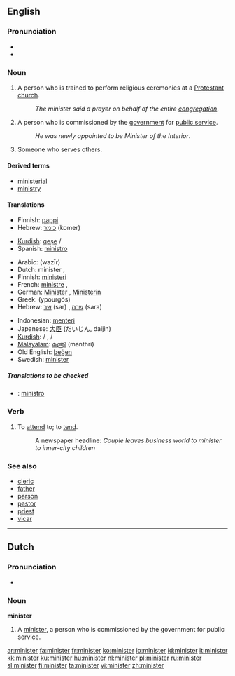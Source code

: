 {{see|Minister}}
==English==

===Pronunciation===
*{{IPA|/'mɪnɪstɜɻ/}}
*{{audio|en-us-minister.ogg|Audio (US)}}

===Noun===
{{en-noun}}

# A person who is trained to perform religious ceremonies at a [[Protestant]] [[church]].
#: ''The minister said a prayer on behalf of the entire [[congregation]]''.
# A person who is commissioned by the [[government]] for [[public service]].
#: ''He was newly appointed to be Minister of the Interior''.
# Someone who serves others.

====Derived terms====
*[[ministerial]]
*[[ministry]]

====Translations====
{{trans-top|a person who is trained to perform religious ceremonies at a Protestant church}}
*Finnish: [[pappi]]
*Hebrew: [[כומר]] (komer) {{m}}
{{trans-mid}}
*[[Kurdish]]: [[qeşe]] {{f}} / {{m}}
*Spanish: [[ministro]]
{{trans-bottom}}

{{trans-top|a person who is commissioned by the government for public service}}
*Arabic: {{ARchar|[[وزير]]}} (wazīr) {{m}}
*Dutch: minister {{m}}, {{f}}
*Finnish: [[ministeri]]
*French: [[ministre]] {{m}}, {{f}}
*German: [[Minister]] {{m}}, [[Ministerin]] {{f}}
*Greek: {{t|el|υπουργός|m|}} (ypourgós)
*Hebrew: [[שר]] (sar) {{m}}, [[שרה]] (sara) {{f}}
{{trans-mid}}
*Indonesian: [[menteri]]
*Japanese: [[大臣]] (だいじん, daijin)
*[[Kurdish]]: {{t|ku|wezîr}} {{f}} / {{m}}, {{t|ku|şalyar}} {{f}} / {{m}}
*[[Malayalam]]: [[മന്ത്രി]] (manthri)
*Old English: [[þegen|þeġen]]
*Swedish: [[minister]]
{{trans-bottom}}

{{trans-top|someone who serves others}}
{{trans-mid}}
{{trans-bottom}}

=====Translations to be checked=====
{{checktrans}}

*{{ttbc|Interlingua}}: [[ministro]]

===Verb===
{{en-verb}}

# {{transitive}} To [[attend]] to; to [[tend]].
#: A newspaper headline: ''Couple leaves business world to minister to inner-city children''

===See also===
*[[cleric]]
*[[father]]
*[[parson]]
*[[pastor]]
*[[priest]]
*[[vicar]]

----

==Dutch==

===Pronunciation===
*{{IPA|/mi'nistər/}}

===Noun===
'''minister'''

# A [[minister]], a person who is commissioned by the government for public service.

[[ar:minister]]
[[fa:minister]]
[[fr:minister]]
[[ko:minister]]
[[io:minister]]
[[id:minister]]
[[it:minister]]
[[kk:minister]]
[[ku:minister]]
[[hu:minister]]
[[nl:minister]]
[[pl:minister]]
[[ru:minister]]
[[sl:minister]]
[[fi:minister]]
[[ta:minister]]
[[vi:minister]]
[[zh:minister]]